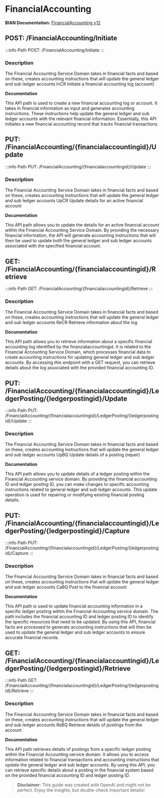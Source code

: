 # FinancialAccounting

**BIAN Documentation:** [FinancialAccounting v12](https://app.swaggerhub.com/apis/BIAN-3/FinancialAccounting/12.0.0)

## POST: /FinancialAccounting/Initiate

:::info Path
POST: /FinancialAccounting/Initiate
:::

### Description

The Financial Accounting Service Domain takes in financial facts and based on these\, creates accounting instructions that will update the general ledger and sub ledger accounts InCR Initiate a financial accounting log \(account\)

**Documentation**

This API path is used to create a new financial accounting log or account\. It takes in financial information as input and generates accounting instructions\. These instructions help update the general ledger and sub ledger accounts with the relevant financial information\. Essentially\, this API initiates a new financial accounting record that tracks financial transactions\.

## PUT: /FinancialAccounting/\{financialaccountingid\}/Update

:::info Path
PUT: /FinancialAccounting/\{financialaccountingid\}/Update
:::

### Description

The Financial Accounting Service Domain takes in financial facts and based on these\, creates accounting instructions that will update the general ledger and sub ledger accounts UpCR Update details for an active financial account

**Documentation**

This API path allows you to update the details for an active financial account within the Financial Accounting Service Domain\. By providing the necessary financial information\, the API will generate accounting instructions that will then be used to update both the general ledger and sub ledger accounts associated with the specified financial account\.

## GET: /FinancialAccounting/\{financialaccountingid\}/Retrieve

:::info Path
GET: /FinancialAccounting/\{financialaccountingid\}/Retrieve
:::

### Description

The Financial Accounting Service Domain takes in financial facts and based on these\, creates accounting instructions that will update the general ledger and sub ledger accounts ReCR Retrieve information about the log

**Documentation**

This API path allows you to retrieve information about a specific financial accounting log identified by the financialaccountingid\. It is related to the Financial Accounting Service Domain\, which processes financial data to create accounting instructions for updating general ledger and sub ledger accounts\. By accessing this endpoint with a GET request\, you can retrieve details about the log associated with the provided financial accounting ID\.

## PUT: /FinancialAccounting/\{financialaccountingid\}/LedgerPosting/\{ledgerpostingid\}/Update

:::info Path
PUT: /FinancialAccounting/\{financialaccountingid\}/LedgerPosting/\{ledgerpostingid\}/Update
:::

### Description

The Financial Accounting Service Domain takes in financial facts and based on these\, creates accounting instructions that will update the general ledger and sub ledger accounts UpBQ Update details of a posting \(repair\)

**Documentation**

This API path allows you to update details of a ledger posting within the Financial Accounting service domain\. By providing the financial accounting ID and ledger posting ID\, you can make changes to specific accounting instructions related to general ledger and sub ledger accounts\. This update operation is used for repairing or modifying existing financial posting details\.

## PUT: /FinancialAccounting/\{financialaccountingid\}/LedgerPosting/\{ledgerpostingid\}/Capture

:::info Path
PUT: /FinancialAccounting/\{financialaccountingid\}/LedgerPosting/\{ledgerpostingid\}/Capture
:::

### Description

The Financial Accounting Service Domain takes in financial facts and based on these\, creates accounting instructions that will update the general ledger and sub ledger accounts CaBQ Post to the financial account

**Documentation**

This API path is used to update financial accounting information in a specific ledger posting within the Financial Accounting service domain\. The path includes the financial accounting ID and ledger posting ID to identify the specific resources that need to be updated\. By using this API\, financial facts are processed to generate accounting instructions that will then be used to update the general ledger and sub ledger accounts to ensure accurate financial records\.

## GET: /FinancialAccounting/\{financialaccountingid\}/LedgerPosting/\{ledgerpostingid\}/Retrieve

:::info Path
GET: /FinancialAccounting/\{financialaccountingid\}/LedgerPosting/\{ledgerpostingid\}/Retrieve
:::

### Description

The Financial Accounting Service Domain takes in financial facts and based on these\, creates accounting instructions that will update the general ledger and sub ledger accounts ReBQ Retrieve details of postings from the account

**Documentation**

This API path retrieves details of postings from a specific ledger posting within the Financial Accounting service domain\. It allows you to access information related to financial transactions and accounting instructions that update the general ledger and sub ledger accounts\. By using this API\, you can retrieve specific details about a posting in the financial system based on the provided financial accounting ID and ledger posting ID\.

> **Disclaimer:** This guide was created with OpenAI and might not be perfect. Enjoy the insights, but double-check important details!
